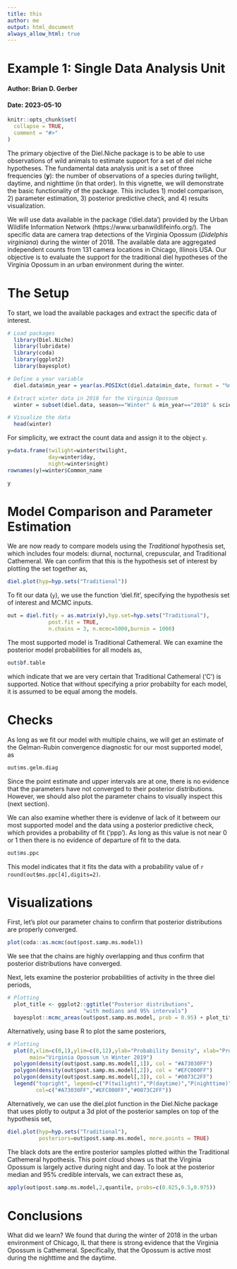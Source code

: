 ```yaml
---
title: this
author: me
output: html_document
always_allow_html: true
---
```


# Example 1: Single Data Analysis Unit
#### Author: Brian D. Gerber
#### Date: 2023-05-10

```r
knitr::opts_chunk$set(
  collapse = TRUE,
  comment = "#>"
)
```

The primary objective of the Diel.Niche package is to be able to use observations of wild animals to estimate support for a set of diel niche hypotheses. The fundamental data analysis unit is a set of three frequencies (**y**): the number of observations of a species during twilight, daytime, and nighttime (in that order). In this vignette, we will demonstrate the basic functionality of the package. This includes 1) model comparison, 2) parameter estimation, 3) posterior predictive check, and 4) results visualization.

We will use data available in the package ('diel.data') provided by the Urban Wildlife Information Network (https://www.urbanwildlifeinfo.org/). The specific data are camera trap detections of the Virginia Opossum (*Didelphis virginiana*) during the winter of 2018. The available data are aggregated independent counts from 131 camera locations in Chicago, Illinois USA. Our objective is to evaluate the support for the traditional diel hypotheses of the Virginia Opossum in an urban environment during the winter. 

# The Setup

To start, we load the available packages and extract the specific data of interest. 

```r
# Load packages
  library(Diel.Niche)
  library(lubridate)
  library(coda)
  library(ggplot2)
  library(bayesplot)

# Define a year variable
  diel.data$min_year = year(as.POSIXct(diel.data$min_date, format = "%m/%d/%Y"))

# Extract winter data in 2018 for the Virginia Opossum
  winter = subset(diel.data, season=="Winter" & min_year=="2018" & scientificName=="Didelphis virginiana")

# Visualize the data
  head(winter)
```


For simplicity, we extract the count data and assign it to the object `y`.

```r
y=data.frame(twilight=winter$twilight,
             day=winter$day, 
             night=winter$night)
rownames(y)=winter$Common_name

y
```

# Model Comparison and Parameter Estimation

We are now ready to compare models using the  *Traditional* hypothesis set, which includes four models: diurnal, nocturnal, crepuscular, and Traditional Cathemeral. We can confirm that this is the hypothesis set of interest by plotting the set together as, 

```r
diel.plot(hyp=hyp.sets("Traditional"))
```


To fit our data (`y`), we use the function 'diel.fit', specifying the hypothesis set of interest and MCMC inputs. 
```r
out = diel.fit(y = as.matrix(y),hyp.set=hyp.sets("Traditional"),
             post.fit = TRUE, 
             n.chains = 3, n.mcmc=5000,burnin = 1000)
```

The most supported model is Traditional Cathemeral. We can examine the posterior model probabilities for all models as, 

```r
out$bf.table
```

which indicate that we are very certain that Traditional Cathemeral  ('C') is supported. Notice that without specifying a prior probabilty for each model, it is assumed to be equal among the models.



# Checks

As long as we fit our model with multiple chains, we will get an estimate of the Gelman-Rubin convergence diagnostic for our most supported model, as
```r
out$ms.gelm.diag
```

Since the point estimate and upper intervals are at one, there is no evidence that the parameters have not converged to their posterior distributions. However, we should also plot the parameter chains to visually inspect this (next section).


We can also examine whether there is evidenve of lack of it betweem our most supported model and the data using a posterior predictive check, which provides a probability of fit ('ppp'). As long as this value is not near 0 or 1 then there is no evidence of departure of fit to the data.

```r
out$ms.ppc
```

This model indicates that it fits the data with a probability value of `r round(out$ms.ppc[4],digits=2)`.


# Visualizations

First, let's plot our parameter chains to confirm that posterior distributions are properly converged.

```r
plot(coda::as.mcmc(out$post.samp.ms.model))
```

We see that the chains are highly overlapping and thus confirm that posterior distributions have converged.


Next, lets examine the posterior probabilities of activity in the three diel periods,

```r
# Plotting
  plot_title <- ggplot2::ggtitle("Posterior distributions",
                        "with medians and 95% intervals")
  bayesplot::mcmc_areas(out$post.samp.ms.model, prob = 0.95) + plot_title
```


Alternatively, using base R to plot the same posteriors,

```r
# Plotting
  plot(0,xlim=c(0,1),ylim=c(0,12),ylab="Probability Density", xlab="Probability of Activity",
       main="Virginia Opossum \n Winter 2019")
  polygon(density(out$post.samp.ms.model[,1]), col = "#A73030FF")
  polygon(density(out$post.samp.ms.model[,2]), col = "#EFC000FF")
  polygon(density(out$post.samp.ms.model[,3]), col = "#0073C2FF")
  legend("topright", legend=c("P(twilight)","P(daytime)","P(nighttime)"),lwd=8,
         col=c("#A73030FF","#EFC000FF","#0073C2FF"))
```


Alternatively, we can use the diel.plot function in the Diel.Niche package that uses plotly to output a 3d plot of the posterior samples on top of the hypothesis set,

```r
diel.plot(hyp=hyp.sets("Traditional"),
          posteriors=out$post.samp.ms.model, more.points = TRUE)
```

The black dots are the entire posterior samples plotted within the Traditional Cathemeral hypothesis. This point cloud shows us that the Virginia Opossum is largely active during night and day. To look at the posterior median and 95\% credible intervals, we can extract these as,

```r
apply(out$post.samp.ms.model,2,quantile, probs=c(0.025,0.5,0.975))
```

# Conclusions

What did we learn? We found that during the winter of 2018 in the urban environment of Chicago, IL that there is strong evidence that the Virginia Opossum is Cathemeral. Specifically, that the Opossum is active most during the nighttime and the daytime. 
